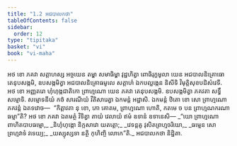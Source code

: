 ```yaml
---
title: "1.2 អជបាលកថា"
tableOfContents: false
sidebar:
  order: 12
type: "tipitaka"
basket: "vi"
book: "vi-maha"
---
```



<DynamicBreadcrumb />

<Division number="4" book="vi-maha">

<Paragraph number="14" book="vi-maha">
អថ ខោ ភគវា សត្តាហស្ស អច្ចយេន តម្ហា សមាធិម្ហា វុដ្ឋហិត្វា ពោធិរុក្ខមូលា យេន អជបាលនិគ្រោធោ តេនុបសង្កមិ, ឧបសង្កមិត្វា អជបាលនិគ្រោធមូលេ សត្តាហំ ឯកបល្លង្កេន និសីទិ វិមុត្តិសុខបដិសំវេទី. អថ ខោ អញ្ញតរោ ហុំហុង្កជាតិកោ ព្រាហ្មណោ យេន ភគវា តេនុបសង្កមិ. ឧបសង្កមិត្វា ភគវតា សទ្ធឹ សម្មោទិ. សម្មោទនីយំ កថំ សារណីយំ វីតិសារេត្វា ឯកមន្តំ អដ្ឋាសិ. ឯកមន្តំ ឋិតោ ខោ សោ ព្រាហ្មណោ ភគវន្តំ ឯតទវោច—  “កិត្តាវតា នុ ខោ, ភោ គោតម, ព្រាហ្មណោ ហោតិ, កតមេ ច បន ព្រាហ្មណករណា ធម្មា”តិ? អថ ខោ ភគវា ឯតមត្ថំ វិទិត្វា តាយំ វេលាយំ ឥមំ ឧទានំ ឧទានេសិ—
</Paragraph>

<Paragraph number="15" type="verses" book="vi-maha">
_“យោ ព្រាហ្មណោ ពាហិតបាបធម្មោ,_  
_និហុំហុង្កោ និក្កសាវោ យតត្តោ;_  
_វេទន្តគូ វុសិតព្រហ្មចរិយោ,_  
_ធម្មេន សោ ព្រហ្មវាទំ វទេយ្យ;_  
_យស្សុស្សទា នត្ថិ កុហិញ្ចិ លោកេ”តិ._  


</Paragraph>
</Division>

<Paragraph number="16" type="center" book="vi-maha">
អជបាលកថា និដ្ឋិតា.
</Paragraph>